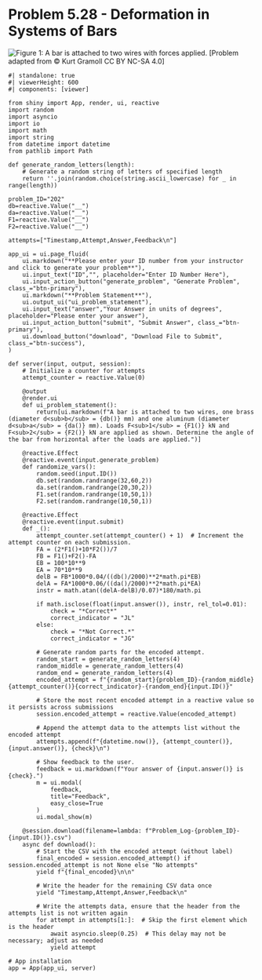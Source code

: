 # Problem 5.28 - Deformation in Systems of Bars {.unnumbered}

![Figure 1: A bar is attached to two wires with forces applied. ](images/202.png){fig-alt="Picture with a 10 cm long bar attached to two wires. Wire a is 4 cm long and is made of brass. Wire b is 6 cm long and is made of aluminum. Force F1 is applied at 2 cm from the left and force F2 is applied at 10 cm from the left. Wire a is attached at the left end and wire be is attached 7 cm from the left end."}
\[Problem adapted from © Kurt Gramoll CC BY NC-SA 4.0\]

```shinylive-python
#| standalone: true
#| viewerHeight: 600
#| components: [viewer]

from shiny import App, render, ui, reactive
import random
import asyncio
import io
import math
import string
from datetime import datetime
from pathlib import Path

def generate_random_letters(length):
    # Generate a random string of letters of specified length
    return ''.join(random.choice(string.ascii_lowercase) for _ in range(length))  

problem_ID="202"
db=reactive.Value("__")
da=reactive.Value("__")
F1=reactive.Value("__")
F2=reactive.Value("__")
  
attempts=["Timestamp,Attempt,Answer,Feedback\n"]

app_ui = ui.page_fluid(
    ui.markdown("**Please enter your ID number from your instructor and click to generate your problem**"),
    ui.input_text("ID","", placeholder="Enter ID Number Here"),
    ui.input_action_button("generate_problem", "Generate Problem", class_="btn-primary"),
    ui.markdown("**Problem Statement**"),
    ui.output_ui("ui_problem_statement"),
    ui.input_text("answer","Your Answer in units of degrees", placeholder="Please enter your answer"),
    ui.input_action_button("submit", "Submit Answer", class_="btn-primary"),
    ui.download_button("download", "Download File to Submit", class_="btn-success"),
)

def server(input, output, session):
    # Initialize a counter for attempts
    attempt_counter = reactive.Value(0)

    @output
    @render.ui
    def ui_problem_statement():
        return[ui.markdown(f"A bar is attached to two wires, one brass (diameter d<sub>b</sub> = {db()} mm) and one aluminum (diameter d<sub>a</sub> = {da()} mm). Loads F<sub>1</sub> = {F1()} kN and F<sub>2</sub> = {F2()} kN are applied as shown. Determine the angle of the bar from horizontal after the loads are applied.")]
    
    @reactive.Effect
    @reactive.event(input.generate_problem)
    def randomize_vars():
        random.seed(input.ID())
        db.set(random.randrange(32,60,2))
        da.set(random.randrange(20,30,2))
        F1.set(random.randrange(10,50,1))
        F2.set(random.randrange(10,50,1))

    @reactive.Effect
    @reactive.event(input.submit)
    def _():
        attempt_counter.set(attempt_counter() + 1)  # Increment the attempt counter on each submission.
        FA = (2*F1()+10*F2())/7
        FB = F1()+F2()-FA
        EB = 100*10**9
        EA = 70*10**9
        delB = FB*1000*0.04/((db()/2000)**2*math.pi*EB)
        delA = FA*1000*0.06/((da()/2000)**2*math.pi*EA)
        instr = math.atan((delA-delB)/0.07)*180/math.pi
        
        if math.isclose(float(input.answer()), instr, rel_tol=0.01):
            check = "*Correct*"
            correct_indicator = "JL"
        else:
            check = "*Not Correct.*"
            correct_indicator = "JG"

        # Generate random parts for the encoded attempt.
        random_start = generate_random_letters(4)
        random_middle = generate_random_letters(4)
        random_end = generate_random_letters(4)
        encoded_attempt = f"{random_start}{problem_ID}-{random_middle}{attempt_counter()}{correct_indicator}-{random_end}{input.ID()}"

        # Store the most recent encoded attempt in a reactive value so it persists across submissions
        session.encoded_attempt = reactive.Value(encoded_attempt)

        # Append the attempt data to the attempts list without the encoded attempt
        attempts.append(f"{datetime.now()}, {attempt_counter()}, {input.answer()}, {check}\n")

        # Show feedback to the user.
        feedback = ui.markdown(f"Your answer of {input.answer()} is {check}.")
        m = ui.modal(
            feedback,
            title="Feedback",
            easy_close=True
        )
        ui.modal_show(m)

    @session.download(filename=lambda: f"Problem_Log-{problem_ID}-{input.ID()}.csv")
    async def download():
        # Start the CSV with the encoded attempt (without label)
        final_encoded = session.encoded_attempt() if session.encoded_attempt is not None else "No attempts"
        yield f"{final_encoded}\n\n"
        
        # Write the header for the remaining CSV data once
        yield "Timestamp,Attempt,Answer,Feedback\n"
        
        # Write the attempts data, ensure that the header from the attempts list is not written again
        for attempt in attempts[1:]:  # Skip the first element which is the header
            await asyncio.sleep(0.25)  # This delay may not be necessary; adjust as needed
            yield attempt

# App installation
app = App(app_ui, server)
```
